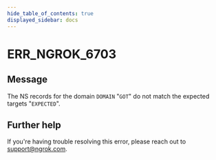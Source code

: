 ```yaml
---
hide_table_of_contents: true
displayed_sidebar: docs
---
```



# ERR_NGROK_6703

## Message

The NS records for the domain `DOMAIN` "`GOT`" do not match the expected targets "`EXPECTED`".

<ErrorDetails error="err_ngrok_6703" />

## Further help

If you're having trouble resolving this error, please reach out to [support@ngrok.com](mailto:support@ngrok.com?subject=Help%20with%20ERR_NGROK_6703).
